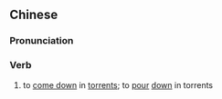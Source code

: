 ==Chinese==
{{zh-forms|s=倾泻}}

===Pronunciation===
{{zh-pron
|m=qīngxiè
|c=king1 se3
|mn=qz:kheng-chhiâ/xm,zz:kheng-siâ
|cat=v
}}

===Verb===
{{zh-verb}}

# to [[come down]] in [[torrent]]s; to [[pour]] [[down]] in torrents